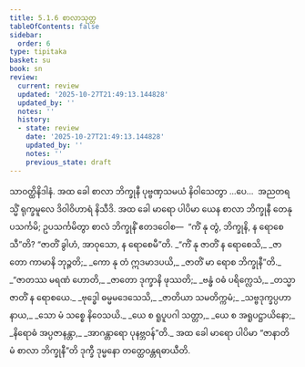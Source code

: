 ```yaml
---
title: 5.1.6 စာလာသုတ္တ
tableOfContents: false
sidebar:
  order: 6
type: tipitaka
basket: su
book: sn
review:
  current: review
  updated: '2025-10-27T21:49:13.144828'
  updated_by: ''
  notes: ''
  history:
  - state: review
    date: '2025-10-27T21:49:13.144828'
    updated_by: ''
    notes: ''
    previous_state: draft
---
```



<ReviewStatus review={frontmatter.review} showDetails={true} />

<HypothesisAnnotation frontmatter={frontmatter} />

<DynamicBreadcrumb />

<Division number="167" book="sn" e="ch" v="18" p="304">

<Paragraph number="972" book="sn">
သာဝတ္ထိနိဒါနံ. အထ ခေါ စာလာ ဘိက္ခုနီ ပုဗ္ဗဏှသမယံ နိဝါသေတွာ …ပေ…  အညတရသ္မိံ ရုက္ခမူလေ ဒိဝါဝိဟာရံ နိသီဒိ. အထ ခေါ မာရော ပါပိမာ ယေန စာလာ ဘိက္ခုနီ တေနုပသင်္ကမိ; ဥပသင်္ကမိတွာ စာလံ ဘိက္ခုနိံ ဧတဒဝေါစ—  “ကိံ နု တွံ, ဘိက္ခုနိ, န ရောစေသီ”တိ? “ဇာတိံ ခွါဟံ, အာဝုသော, န ရောစေမီ”တိ.
</Paragraph>

<Paragraph number="973" type="verses" book="sn">
_“ကိံ နု ဇာတိံ န ရောစေသိ,_  
_ဇာတော ကာမာနိ ဘုဉ္ဇတိ;_  
_ကော နု တံ ဣဒမာဒပယိ,_  
_ဇာတိံ မာ ရောစ ဘိက္ခုနီ”တိ._  

</Paragraph>

<Paragraph number="974" type="verses" book="sn">
_“ဇာတဿ မရဏံ ဟောတိ,_  
_ဇာတော ဒုက္ခာနိ ဖုဿတိ;_  
_ဗန္ဓံ ဝဓံ ပရိက္လေသံ,_  
_တသ္မာ ဇာတိံ န ရောစယေ._  

</Paragraph>

<Paragraph number="975" type="verses" book="sn">
_ဗုဒ္ဓေါ ဓမ္မမဒေသေသိ,_  
_ဇာတိယာ သမတိက္ကမံ;_  
_သဗ္ဗဒုက္ခပ္ပဟာနာယ,_  
_သော မံ သစ္စေ နိဝေသယိ._  

</Paragraph>

<Paragraph number="976" type="verses" book="sn">
_ယေ စ ရူပူပဂါ သတ္တာ,_  
_ယေ စ အရူပဋ္ဌာယိနော;_  
_နိရောဓံ အပ္ပဇာနန္တာ,_  
_အာဂန္တာရော ပုနဗ္ဘဝန်”တိ._  

</Paragraph>

<Paragraph number="977" book="sn">
အထ ခေါ မာရော ပါပိမာ “ဇာနာတိ မံ စာလာ ဘိက္ခုနီ”တိ ဒုက္ခီ ဒုမ္မနော တတ္ထေဝန္တရဓာယီတိ.
</Paragraph>
</Division>